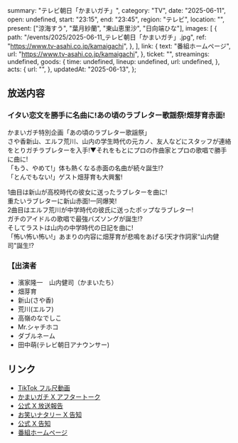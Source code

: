   summary: "テレビ朝日「かまいガチ」",
  category: "TV",
  date: "2025-06-11",
  open: undefined,
  start: "23:15",
  end: "23:45",
  region: "テレビ",
  location: "",
  present: ["涼海すう", "葉月紗蘭", "東山恵里沙", "日向端ひな"],
  images: [
    {
      path: "/events/2025/2025-06-11_テレビ朝日「かまいガチ」.jpg",
      ref: "https://www.tv-asahi.co.jp/kamaigachi",
    },
  ],
  link: {
    text: "番組ホームページ",
    url: "https://www.tv-asahi.co.jp/kamaigachi",
  },
  ticket: "",
  streamings: undefined,
  goods: {
    time: undefined,
    lineup: undefined,
    url: undefined,
  },
  acts: {
    url: "",
  },
  updatedAt: "2025-06-13",
};

## 放送内容

### イタい恋文を勝手に名曲に!あの頃のラブレター歌謡祭!畑芽育赤面!

かまいガチ特別企画「あの頃のラブレター歌謡祭」<br />
さや香新山、エルフ荒川、山内の学生時代の元カノ、友人などにスタッフが連絡をとりガチラブレターを入手!▼それをもとにプロの作曲家とプロの歌唱で勝手に曲に!<br />
「もう、やめて!」体も熱くなる赤面の名曲が続々誕生!?<br/>
「とんでもない!」ゲスト畑芽育も大興奮!<br/>

1曲目は新山が高校時代の彼女に送ったラブレターを曲に!<br/>
重たいラブレターに新山赤面!一同爆笑!<br/>
2曲目はエルフ荒川が中学時代の彼氏に送ったポップなラブレター!<br/>
ガチのアイドルの歌唱で最強バズソングが誕生!?<br/>
そしてラストは山内の中学時代の日記を曲に!<br/>
「怖い怖い怖い!」あまりの内容に畑芽育が悲鳴をあげる!天才作詞家“山内健司"誕生!?<br/>

### 【出演者

- 濱家隆一　山内健司（かまいたち）
- 畑芽育
- 新山(さや香)
- 荒川(エルフ)
- 高嶺のなでしこ
- Mr.シャチホコ
- ダブルネーム
- 田中萌(テレビ朝日アナウンサー)

## リンク

- [TikTok フル尺動画](https://www.tiktok.com/@_kamaigachi_/video/7514893483400858888)
- [かまいガチ X アフタートーク](https://x.com/kamaigachi/status/1933458398793904207)
- [公式 X 放送報告](https://x.com/takanenofficial/status/1932815114732020171)
- [お笑いナタリー X 告知](https://x.com/owarai_natalie/status/1932649067085181288)
- [公式 X 告知](https://x.com/takanenofficial/status/1930406713901101328)
- [番組ホームページ](https://www.tv-asahi.co.jp/kamaigachi)

